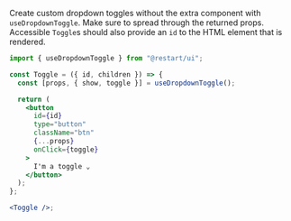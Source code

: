 Create custom dropdown toggles without the extra component with `useDropdownToggle`.
Make sure to spread through the returned props. Accessible `Toggle`s should
also provide an `id` to the HTML element that is rendered.

```jsx live showImports
import { useDropdownToggle } from "@restart/ui";

const Toggle = ({ id, children }) => {
  const [props, { show, toggle }] = useDropdownToggle();

  return (
    <button
      id={id}
      type="button"
      className="btn"
      {...props}
      onClick={toggle}
    >
      I'm a toggle ⌄
    </button>
  );
};

<Toggle />;
```
